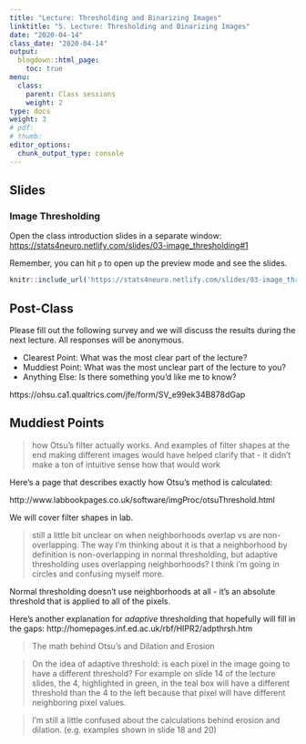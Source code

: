 ```yaml
---
title: "Lecture: Thresholding and Binarizing Images"
linktitle: "5. Lecture: Thresholding and Binarizing Images"
date: "2020-04-14"
class_date: "2020-04-14"
output:
  blogdown::html_page:
    toc: true
menu:
  class:
    parent: Class sessions
    weight: 2
type: docs
weight: 3
# pdf: 
# thumb: 
editor_options: 
  chunk_output_type: console
---
```


## Slides

### Image Thresholding

Open the class introduction slides in a separate window: <a href="https://stats4neuro.netlify.com/slides/03-image_thresholding#1" target="_blank">https://stats4neuro.netlify.com/slides/03-image_thresholding#1</a>

Remember, you can hit `p` to open up the preview mode and see the slides.

```r
knitr::include_url('https://stats4neuro.netlify.com/slides/03-image_thresholding#1')
```

## Post-Class

Please fill out the following survey and we will discuss the results during the next lecture. All responses will be anonymous.

- Clearest Point: What was the most clear part of the lecture?
- Muddiest Point: What was the most unclear part of the lecture to you?
- Anything Else: Is there something you'd like me to know?

https://ohsu.ca1.qualtrics.com/jfe/form/SV_e99ek34B878dGap

## Muddiest Points

> how Otsu's filter actually works. And examples of filter shapes at the end making different images would have helped clarify that - it didn't make a ton of intuitive sense how that would work

Here's a page that describes exactly how Otsu's method is calculated: 

http://www.labbookpages.co.uk/software/imgProc/otsuThreshold.html

We will cover filter shapes in lab.

>	still a little bit unclear on when neighborhoods overlap vs are non-overlapping. The way I'm thinking about it is that a neighborhood by definition is non-overlapping in normal thresholding, but adaptive thresholding uses overlapping neighborhoods? I think i'm going in circles and confusing myself more.

Normal thresholding doesn't use neighborhoods at all - it's an absolute threshold that is applied to all of the pixels. 

Here's another explanation for *adaptive* thresholding that hopefully will fill in the gaps: http://homepages.inf.ed.ac.uk/rbf/HIPR2/adpthrsh.htm

>	The math behind Otsu's and Dilation and Erosion

>	On the idea of adaptive threshold: is each pixel in the image going to have a different threshold? For example on slide 14 of the lecture slides, the 4, highlighted in green, in the teal box will have a different threshold than the 4 to the left because that pixel will have different neighboring pixel values.

> I'm still a little confused about the calculations behind erosion and dilation. (e.g. examples shown in slide 18 and 20)
